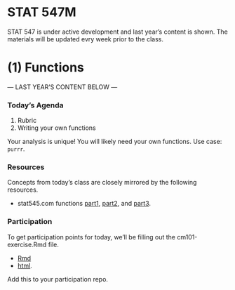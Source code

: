 # STAT 547M {-}

STAT 547 is under active development and last year’s content is shown. The materials will be updated evry week prior to the class.

# (1) Functions

--- LAST YEAR'S CONTENT BELOW ---

### Today's Agenda

1. Rubric
2. Writing your own functions

Your analysis is unique! You will likely need your own functions. Use case: `purrr`.

### Resources

Concepts from today's class are closely mirrored by the following resources.

- stat545.com functions [part1](http://stat545.com/block011_write-your-own-function-01.html), [part2](http://stat545.com/block011_write-your-own-function-02.html), and [part3](http://stat545.com/block011_write-your-own-function-03.html).

### Participation

To get participation points for today, we'll be filling out the cm101-exercise.Rmd file.

- [Rmd](https://github.com/STAT545-UBC/Classroom/blob/master/notes/cm101-exercise.Rmd)
- [html](http://stat545.com/Classroom/notes/cm101-exercise.nb.html).

Add this to your participation repo. 
